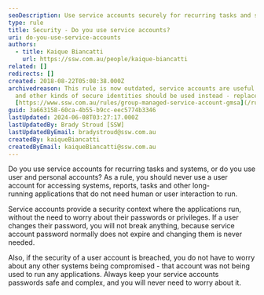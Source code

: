 ```yaml
---
seoDescription: Use service accounts securely for recurring tasks and systems to maintain application integrity and avoid password-related risks.
type: rule
title: Security - Do you use service accounts?
uri: do-you-use-service-accounts
authors:
  - title: Kaique Biancatti
    url: https://ssw.com.au/people/kaique-biancatti
related: []
redirects: []
created: 2018-08-22T05:08:38.000Z
archivedreason: This rule is now outdated, service accounts are useful but gMSAs
  and other kinds of secure identities should be used instead - replaced by
  [https://www.ssw.com.au/rules/group-managed-service-account-gmsa](/rules/group-managed-service-account-gmsa)
guid: 3a663158-60ca-4b55-b9cc-eec5774b3346
lastUpdated: 2024-06-08T03:27:17.000Z
lastUpdatedBy: Brady Stroud [SSW]
lastUpdatedByEmail: bradystroud@ssw.com.au
createdBy: kaiqueBiancatti
createdByEmail: kaiqueBiancatti@ssw.com.au
---
```


Do you use service accounts for recurring tasks and systems, or do you use user and personal accounts?
As a rule, you should never use a user account for accessing systems, reports, tasks and other long-running applications that do not need human or user interaction to run.

Service accounts provide a security context where the applications run, without the need to worry about their passwords or privileges. If a user changes their password, you will not break anything, because service account password normally does not expire and changing them is never needed.

Also, if the security of a user account is breached, you do not have to worry about any other systems being compromised - that account was not being used to run any applications. Always keep your service accounts passwords safe and complex, and you will never need to worry about it.
